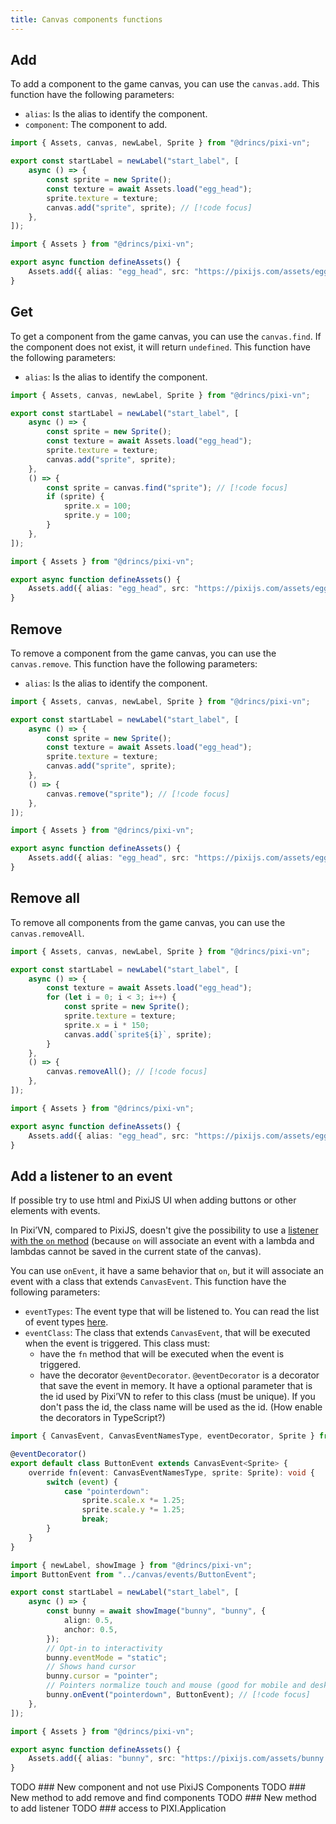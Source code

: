 ```yaml
---
title: Canvas components functions
---
```


## Add

To add a component to the game canvas, you can use the `canvas.add`.
This function have the following parameters:

- `alias`: Is the <DynamicLink href="/start/canvas-alias">alias</DynamicLink> to identify the component.
- `component`: The component to add.

```ts tab="labels/startLabel.ts"
import { Assets, canvas, newLabel, Sprite } from "@drincs/pixi-vn";

export const startLabel = newLabel("start_label", [
    async () => {
        const sprite = new Sprite();
        const texture = await Assets.load("egg_head");
        sprite.texture = texture;
        canvas.add("sprite", sprite); // [!code focus]
    },
]);
```

```ts tab="utils/defineAssets.ts"
import { Assets } from "@drincs/pixi-vn";

export async function defineAssets() {
    Assets.add({ alias: "egg_head", src: "https://pixijs.com/assets/eggHead.png" });
}
```

<Sandbox
  template="pm3n7c"
  entry="/src/labels/startLabel.ts,/src/utils/assets-utility.ts"
/>

## Get

To get a component from the game canvas, you can use the `canvas.find`. If the component does not exist, it will return `undefined`.
This function have the following parameters:

- `alias`: Is the <DynamicLink href="/start/canvas-alias">alias</DynamicLink> to identify the component.

```ts tab="labels/startLabel.ts"
import { Assets, canvas, newLabel, Sprite } from "@drincs/pixi-vn";

export const startLabel = newLabel("start_label", [
    async () => {
        const sprite = new Sprite();
        const texture = await Assets.load("egg_head");
        sprite.texture = texture;
        canvas.add("sprite", sprite);
    },
    () => {
        const sprite = canvas.find("sprite"); // [!code focus]
        if (sprite) {
            sprite.x = 100;
            sprite.y = 100;
        }
    },
]);
```

```ts tab="utils/defineAssets.ts"
import { Assets } from "@drincs/pixi-vn";

export async function defineAssets() {
    Assets.add({ alias: "egg_head", src: "https://pixijs.com/assets/eggHead.png" });
}
```

<Sandbox
  template="k6xqwz"
  entry="/src/labels/startLabel.ts,/src/utils/assets-utility.ts"
/>

## Remove

To remove a component from the game canvas, you can use the `canvas.remove`.
This function have the following parameters:

- `alias`: Is the <DynamicLink href="/start/canvas-alias">alias</DynamicLink> to identify the component.

```ts tab="labels/startLabel.ts"
import { Assets, canvas, newLabel, Sprite } from "@drincs/pixi-vn";

export const startLabel = newLabel("start_label", [
    async () => {
        const sprite = new Sprite();
        const texture = await Assets.load("egg_head");
        sprite.texture = texture;
        canvas.add("sprite", sprite);
    },
    () => {
        canvas.remove("sprite"); // [!code focus]
    },
]);
```

```ts tab="utils/defineAssets.ts"
import { Assets } from "@drincs/pixi-vn";

export async function defineAssets() {
    Assets.add({ alias: "egg_head", src: "https://pixijs.com/assets/eggHead.png" });
}
```

<Sandbox
  template="3qfr7m"
  entry="/src/labels/startLabel.ts,/src/utils/assets-utility.ts"
/>

## Remove all

To remove all components from the game canvas, you can use the `canvas.removeAll`.

```ts tab="labels/startLabel.ts"
import { Assets, canvas, newLabel, Sprite } from "@drincs/pixi-vn";

export const startLabel = newLabel("start_label", [
    async () => {
        const texture = await Assets.load("egg_head");
        for (let i = 0; i < 3; i++) {
            const sprite = new Sprite();
            sprite.texture = texture;
            sprite.x = i * 150;
            canvas.add(`sprite${i}`, sprite);
        }
    },
    () => {
        canvas.removeAll(); // [!code focus]
    },
]);
```

```ts tab="utils/defineAssets.ts"
import { Assets } from "@drincs/pixi-vn";

export async function defineAssets() {
    Assets.add({ alias: "egg_head", src: "https://pixijs.com/assets/eggHead.png" });
}
```

<Sandbox
  template="rnktj2"
  entry="/src/labels/startLabel.ts,/src/utils/assets-utility.ts"
/>

## Add a listener to an event

<Callout type="info">
If possible try to use <DynamicLink href="/start/interface">html and PixiJS UI</DynamicLink> when adding buttons or other elements with events.
</Callout>

In Pixi’VN, compared to PixiJS, doesn't give the possibility to use a [listener with the `on` method](https://pixijs.com/8.x/examples/events/click) (because `on` will associate an event with a lambda and lambdas cannot be saved in the current state of the canvas).

You can use `onEvent`, it have a same behavior that `on`, but it will associate an event with a class that extends `CanvasEvent`.
This function have the following parameters:

- `eventTypes`: The event type that will be listened to. You can read the list of event types [here](https://pixijs.com/8.x/guides/components/interaction#event-types).
- `eventClass`: The class that extends `CanvasEvent`, that will be executed when the event is triggered. This class must:
  - have the `fn` method that will be executed when the event is triggered.
  - have the decorator `@eventDecorator`. `@eventDecorator` is a decorator that save the event in memory. It have a optional parameter that is the id used by Pixi’VN to refer to this class (must be unique). If you don't pass the id, the class name will be used as the id. (<DynamicLink href="/other-topics/faq#how-enable-the-decorators-in-typescript">How enable the decorators in TypeScript?</DynamicLink>)

```ts tab="canvas/events/ButtonEvent.ts"
import { CanvasEvent, CanvasEventNamesType, eventDecorator, Sprite } from "@drincs/pixi-vn";

@eventDecorator()
export default class ButtonEvent extends CanvasEvent<Sprite> {
    override fn(event: CanvasEventNamesType, sprite: Sprite): void {
        switch (event) {
            case "pointerdown":
                sprite.scale.x *= 1.25;
                sprite.scale.y *= 1.25;
                break;
        }
    }
}
```

```ts tab="labels/startLabel.ts"
import { newLabel, showImage } from "@drincs/pixi-vn";
import ButtonEvent from "../canvas/events/ButtonEvent";

export const startLabel = newLabel("start_label", [
    async () => {
        const bunny = await showImage("bunny", "bunny", {
            align: 0.5,
            anchor: 0.5,
        });
        // Opt-in to interactivity
        bunny.eventMode = "static";
        // Shows hand cursor
        bunny.cursor = "pointer";
        // Pointers normalize touch and mouse (good for mobile and desktop)
        bunny.onEvent("pointerdown", ButtonEvent); // [!code focus]
    },
]);
```

```ts tab="utils/defineAssets.ts"
import { Assets } from "@drincs/pixi-vn";

export async function defineAssets() {
    Assets.add({ alias: "bunny", src: "https://pixijs.com/assets/bunny.png" });
}
```

<Sandbox
  template="k5hqyv"
  entry="/src/labels/ButtonEvent.ts,/src/labels/startLabel.ts,/src/utils/assets-utility.ts"
/>

<Comments>
TODO ### New component and not use PixiJS Components
TODO ### New method to add remove and find components
TODO ### New method to add listener
TODO ### access to PIXI.Application
</Comments>
